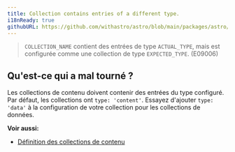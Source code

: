 ```yaml
---
title: Collection contains entries of a different type.
i18nReady: true
githubURL: https://github.com/withastro/astro/blob/main/packages/astro/src/core/errors/errors-data.ts
---
```


> `COLLECTION_NAME` contient des entrées de type `ACTUAL_TYPE`, mais est configurée comme une collection de type `EXPECTED_TYPE`. (E09006)

## Qu'est-ce qui a mal tourné ?
Les collections de contenu doivent contenir des entrées du type configuré. Par défaut, les collections ont `type: 'content'`. Essayez d'ajouter `type: 'data'` à la configuration de votre collection pour les collections de données.

**Voir aussi:**
- [Définition des collections de contenu](/fr/guides/content-collections/#defining-collections)
